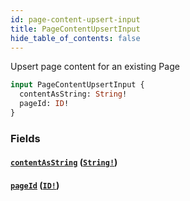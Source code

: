 ```yaml
---
id: page-content-upsert-input
title: PageContentUpsertInput
hide_table_of_contents: false
---
```



Upsert page content for an existing Page

```graphql
input PageContentUpsertInput {
  contentAsString: String!
  pageId: ID!
}
```


### Fields

#### [`contentAsString`](#) ([`String!`](/demand/api/graphql-admin/reference/scalars/string))




#### [`pageId`](#) ([`ID!`](/demand/api/graphql-admin/reference/scalars/id))






